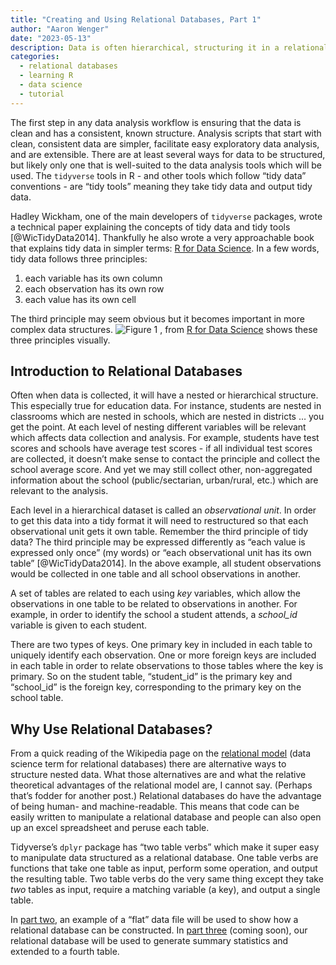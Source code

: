 ---
title: "Creating and Using Relational Databases, Part 1"
author: "Aaron Wenger"
date: "2023-05-13"
description: Data is often hierarchical, structuring it in a relational database is an efficient way to account for this.
categories:
  - relational databases
  - learning R
  - data science
  - tutorial
---

The first step in any data analysis workflow is ensuring that the data is clean and has a consistent, known structure.
Analysis scripts that start with clean, consistent data are simpler, facilitate easy exploratory data analysis, and are extensible.
There are at least several ways for data to be structured, but likely only one that is well-suited to the data analysis tools which will be used.
The `tidyverse` tools in R - and other tools which follow "tidy data" conventions - are "tidy tools" meaning they take tidy data and output tidy data.

Hadley Wickham, one of the main developers of `tidyverse` packages, wrote a technical paper explaining the concepts of tidy data and tidy tools [@WicTidyData2014].
Thankfully he also wrote a very approachable book that explains tidy data in simpler terms: [R for Data Science](https://r4ds.had.co.nz/tidy-data.html).
In a few words, tidy data follows three principles: 

1. each variable has its own column 
2. each observation has its own row 
3. each value has its own cell

The third principle may seem obvious but it becomes important in more complex data structures. 
![Figure 1](tidy_data_figure.png) <!--# caption isn't showing in preview -->, from [R for Data Science](https://r4ds.had.co.nz/tidy-data.html) shows these three principles visually.

## Introduction to Relational Databases

Often when data is collected, it will have a nested or hierarchical structure.
This especially true for education data.
For instance, students are nested in classrooms which are nested in schools, which are nested in districts ... you get the point.
At each level of nesting different variables will be relevant which affects data collection and analysis.
For example, students have test scores and schools have average test scores - if all individual test scores are collected, it doesn't make sense to contact the principle and collect the school average score.
And yet we may still collect other, non-aggregated information about the school (public/sectarian, urban/rural, etc.) which are relevant to the analysis.

Each level in a hierarchical dataset is called an *observational unit*.
In order to get this data into a tidy format it will need to restructured so that each observational unit gets it own table.
Remember the third principle of tidy data?
The third principle may be expressed differently as "each value is expressed only once" (my words) or "each observational unit has its own table" [@WicTidyData2014].
In the above example, all student observations would be collected in one table and all school observations in another.

A set of tables are related to each using *key* variables, which allow the observations in one table to be related to observations in another.
For example, in order to identify the school a student attends, a *school_id* variable is given to each student.

There are two types of keys.
One primary key in included in each table to uniquely identify each observation.
One or more foreign keys are included in each table in order to relate observations to those tables where the key is primary.
So on the student table, "student_id" is the primary key and "school_id" is the foreign key, corresponding to the primary key on the school table.

## Why Use Relational Databases?

From a quick reading of the Wikipedia page on the [relational model](https://en.wikipedia.org/wiki/Relational_model) (data science term for relational databases) there are alternative ways to structure nested data.
What those alternatives are and what the relative theoretical advantages of the relational model are, I cannot say.
(Perhaps that's fodder for another post.)
Relational databases do have the advantage of being human- and machine-readable.
This means that code can be easily written to manipulate a relational database and people can also open up an excel spreadsheet and peruse each table.

Tidyverse's `dplyr` package has "two table verbs" which make it super easy to manipulate data structured as a relational database.
One table verbs are functions that take one table as input, perform some operation, and output the resulting table.
Two table verbs do the very same thing except they take *two* tables as input, require a matching variable (a key), and output a single table.

In [part two](https://ace-wenger.github.io/my_blog/posts/learning_relational_databases_p2/), an example of a "flat" data file will be used to show how a relational database can be constructed.
In [part three](https://ace-wenger.github.io/my_blog/posts/learning_relational_databases_p3/) (coming soon), our relational database will be used to generate summary statistics and extended to a fourth table.
<!-- In [part four](https://ace-wenger.github.io/my_blog/posts/learning_relational_databases_p4/) (coming soon), a -->